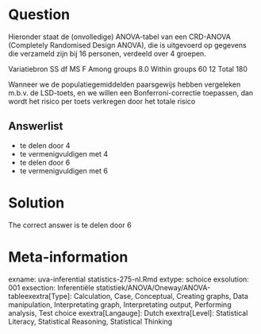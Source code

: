Question
========

Hieronder staat de (onvolledige) ANOVA-tabel van een CRD-ANOVA (Completely Randomised Design ANOVA), die is uitgevoerd op gegevens die verzameld zijn bij 16 personen, verdeeld over 4 groepen.

Variatiebron SS df MS F
Among groups 8.0
Within groups 60 12
Total 180

Wanneer we de populatiegemiddelden paarsgewijs hebben vergeleken m.b.v. de LSD-toets, en we willen een Bonferroni-correctie toepassen, dan wordt het risico per toets verkregen door het totale risico 

Answerlist
----------
* te delen door 4
* te vermenigvuldigen met 4
* te delen door 6
* te vermenigvuldigen met 6

Solution
========

The correct answer is  te delen door 6 

Meta-information
================
exname: uva-inferential statistics-275-nl.Rmd 
extype: schoice 
exsolution: 001 
exsection: Inferentiële statistiek/ANOVA/Oneway/ANOVA-tableexextra[Type]: Calculation, Case, Conceptual, Creating graphs, Data manipulation, Interpretating graph, Interpretating output, Performing analysis, Test choice 
exextra[Langauge]: Dutch 
exextra[Level]: Statistical Literacy, Statistical Reasoning, Statistical Thinking 
